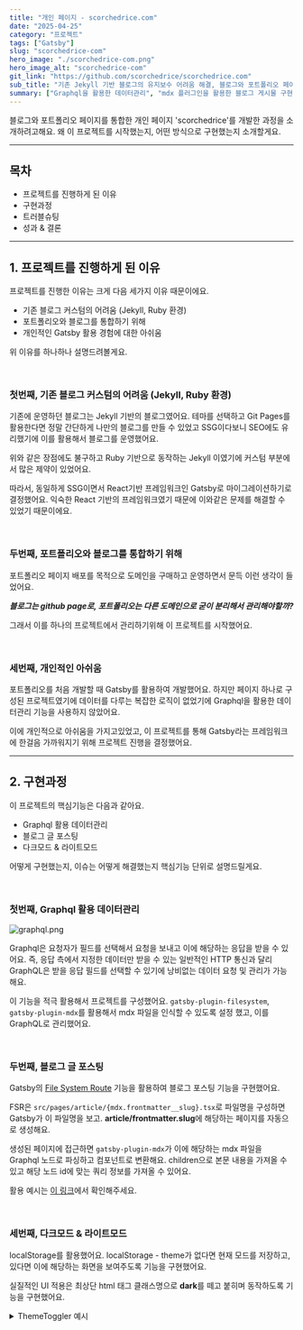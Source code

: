 ```yaml
---
title: "개인 페이지 - scorchedrice.com"
date: "2025-04-25"
category: "프로젝트"
tags: ["Gatsby"]
slug: "scorchedrice-com"
hero_image: "./scorchedrice-com.png"
hero_image_alt: "scorchedrice-com"
git_link: "https://github.com/scorchedrice/scorchedrice.com"
sub_title: "기존 Jekyll 기반 블로그의 유지보수 어려움 해결, 블로그와 포트폴리오 페이지의 통합을 목적으로 개발"
summary: ["Graphql을 활용한 데이터관리", "mdx 플러그인을 활용한 블로그 게시물 구현", "카테고리 / 태그별 / 제목 검색기능", "다크모드 / 라이트모드 구현"]
---
```



블로그와 포트폴리오 페이지를 통합한 개인 페이지 'scorchedrice'를 개발한 과정을 소개하려고해요. 왜 이 프로젝트를 시작했는지, 어떤 방식으로 구현했는지 소개할게요.

<hr/>

## 목차

<ul>
  <li>프로젝트를 진행하게 된 이유</li>
  <li>구현과정</li>
  <li>트러블슈팅</li>
  <li>성과 & 결론</li>
</ul>

<hr/>

## 1. 프로젝트를 진행하게 된 이유

프로젝트를 진행한 이유는 크게 다음 세가지 이유 때문이에요.

- 기존 블로그 커스텀의 어려움 (Jekyll, Ruby 환경)
- 포트폴리오와 블로그를 통합하기 위해
- 개인적인 Gatsby 활용 경험에 대한 아쉬움

위 이유를 하나하나 설명드려볼게요.

<br/>

### 첫번째, 기존 블로그 커스텀의 어려움 (Jekyll, Ruby 환경)

기존에 운영하던 블로그는 Jekyll 기반의 블로그였어요. 테마를 선택하고 Git Pages를 활용한다면 정말 간단하게 나만의 블로그를 만들 수 있었고 SSG이다보니 SEO에도 유리했기에 이를 활용해서 블로그를 운영했어요.

위와 같은 장점에도 불구하고 Ruby 기반으로 동작하는 Jekyll 이였기에 커스텀 부분에서 많은 제약이 있었어요.

따라서, 동일하게 SSG이면서 React기반 프레임워크인 Gatsby로 마이그레이션하기로 결정했어요. 익숙한 React 기반의 프레임워크였기 때문에 이와같은 문제를 해결할 수 있었기 때문이에요.

<br/>

### 두번째, 포트폴리오와 블로그를 통합하기 위해

포트폴리오 페이지 배포를 목적으로 도메인을 구매하고 운영하면서 문득 이런 생각이 들었어요.

***블로그는 github page로, 포트폴리오는 다른 도메인으로 굳이 분리해서 관리해야할까?***

그래서 이를 하나의 프로젝트에서 관리하기위해 이 프로젝트를 시작했어요.

<br/>

### 세번째, 개인적인 아쉬움

포트폴리오를 처음 개발할 때 Gatsby를 활용하여 개발했어요.
하지만 페이지 하나로 구성된 프로젝트였기에 데이터를 다루는 복잡한 로직이 없었기에 Graphql을 활용한 데이터관리 기능을 사용하지 않았어요.

이에 개인적으로 아쉬움을 가지고있었고, 이 프로젝트를 통해 Gatsby라는 프레임워크에 한걸음 가까워지기 위해 프로젝트 진행을 결정했어요.

<hr/>

## 2. 구현과정

이 프로젝트의 핵심기능은 다음과 같아요.

- Graphql 활용 데이터관리
- 블로그 글 포스팅
- 다크모드 & 라이트모드

어떻게 구현했는지, 이슈는 어떻게 해결했는지 핵심기능 단위로 설명드릴게요.

<br/>

### 첫번째, Graphql 활용 데이터관리

<img src={graphql} alt="graphql.png" className="mx-auto"/>

Graphql은 요청자가 필드를 선택해서 요청을 보내고 이에 해당하는 응답을 받을 수 있어요.
즉, 응답 측에서 지정한 데이터만 받을 수 있는 일반적인 HTTP 통신과 달리 GraphQL은 받을 응답 필드를 선택할 수 있기에 낭비없는 데이터 요청 및 관리가 가능해요.

이 기능을 적극 활용해서 프로젝트를 구성했어요.
`gatsby-plugin-filesystem`, `gatsby-plugin-mdx`를 활용해서 mdx 파일을 인식할 수 있도록 설정 했고,
이를 GraphQL로 관리했어요.

<br/>

### 두번째, 블로그 글 포스팅

Gatsby의
[File System Route]("https://www.gatsbyjs.com/docs/reference/routing/file-system-route-api/")
기능을 활용하여 블로그 포스팅 기능을 구현했어요.

FSR은 `src/pages/article/{mdx.frontmatter__slug}.tsx`로 파일명을 구성하면 Gatsby가 이 파일명을 보고. **article/frontmatter.slug**에 해당하는 페이지를 자동으로 생성해요.

생성된 페이지에 접근하면 `gatsby-plugin-mdx`가 이에 해당하는 mdx 파일을 Graphql 노드로 파싱하고 컴포넌트로 변환해요.
children으로 본문 내용을 가져올 수 있고 해당 노드 id에 맞는 쿼리 정보를 가져올 수 있어요.

활용 예시는 [이 링크](https://github.com/scorchedrice/scorchedrice.com/blob/master/src/pages/article/%7Bmdx.frontmatter__slug%7D.tsx)에서 확인해주세요.

<br/>

### 세번째, 다크모드 & 라이트모드

localStorage를 활용했어요. localStorage - theme가 없다면 현재 모드를 저장하고, 있다면 이에 해당하는 화면을 보여주도록 기능을 구현했어요.

실질적인 UI 적용은 최상단 html 태그 클래스명으로 **dark**를 떼고 붙히며 동작하도록 기능을 구현했어요.

<details>
  <summary>ThemeToggler 예시</summary>
  ```tsx
  import React from "react";
  import {useEffect, useState} from "react";
  import {Moon, Sun} from "lucide-react";

  export default function ThemeToggle() {
    const [isDark, setIsDark] = useState(true);
    useEffect(() => {
      const theme = localStorage.getItem('theme');
      if (theme === "dark") {
        setIsDark(true);
        document.documentElement.classList.add("dark");
      } else {
        setIsDark(false);
        document.documentElement.classList.remove("dark");
      }
    }, []);

    function toggleTheme() {
      const next = !isDark;
      setIsDark(next);
      localStorage.setItem("theme", next ? "dark" : "light");
      document.documentElement.classList.toggle("dark", next);
    }

    return (
     // UI..
    )
  }
  ```
</details>

## 3. 트러블슈팅

이 프로젝트를 진행하며 가장 문제는 **페이지네이션**이였어요.
만약 게시글이 많아진다면, 이를 어떻게 분리해야할까 고민이 많았어요.

고민한 결과 크게 두가지 방법으로 문제를 해결할 수 있을 것이라 판단했어요.

- Client 측에서 필터링하여 보여준다.
- 페이지네이션을 미리 해서 이에 해당하는 페이지를 여러개 만든다.

첫번째 방법은 구현하는 과정이 매우 쉬웠어요.
단순히, 몇번째 게시물 5개 가져오고, 그 다음에는 그 게시물부터 5개 가져와 .. 이런식으로 구현하면 되는 것이였으니까요.

하지만 이 방법은 옳지 않다고 생각했어요. 클라이언트 측에서 관리하면 예상치 못한 오류 발생 가능성이 오히려 높아질 것이라 생각했고, 모든 정보를 한번에 받아와야하기에 불필요한 리소스 낭비가 발생할 수 있을 것이라 생각했어요.

그렇기에 두번째 방법으로 문제를 해결했어요.

`gatsby-node.ts`에서 **createPage API**를 활용하여 각 카테고리와 페이지 번호에 맞는 정적 페이지를 미리 생성하도록 했어요.
이를 위해 전체 mdx파일, 각 카테고리별 mdx 파일 수를 구하고 이에 맞는 정적 페이지들을 빌드할 때 생성하도록 기능을 구현했어요.

[구현코드](https://github.com/scorchedrice/scorchedrice.com/blob/master/gatsby-node.ts)

<hr/>

## 4. 성과 & 결론

Gatsby 활용 역량을 키울 수 있었던 좋은 기회였다고 생각해요.
특히, 기존에 다뤄보지 않았던 GraphQL을 다뤄보며 새로운 기술에 대한 감각을 키웠다는 것이 가장 큰 성과라고 생각해요.

또한 다크모드와 라이트모드를 브라우저의 localStorage를 통해 구현하며,
개인화된 사용자 경험을 어떻게 구성할지 고민하고 적용하는 과정도 의미 있는 경험이었어요.